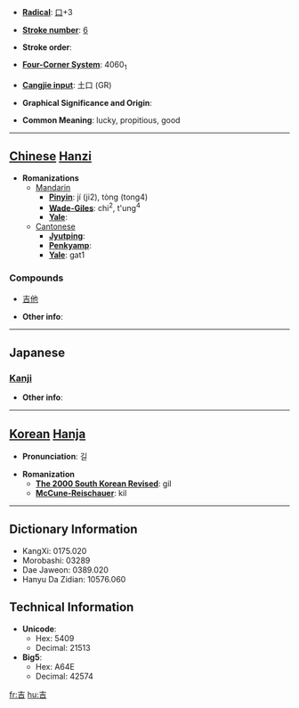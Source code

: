 * '''[[Wiktionary:Chinese radical index| Radical]]''': [[Wiktionary:Chinese radical index 口|口]]+3

* '''[[Wiktionary:Chinese total strokes index|Stroke number]]''': [[Wiktionary:Chinese total strokes index 6|6]]

* '''Stroke order''': 

* '''[[Wiktionary:Chinese four corner index|Four-Corner System]]''': 4060<sub>1</sub>

* '''[[Wiktionary:Chinese Cangjie index|Cangjie input]]''': 土口 (GR)

* '''Graphical Significance and Origin''': 

* '''Common Meaning''': lucky, propitious, good

----

== [[Chinese]] [[Hanzi]] ==

* '''Romanizations'''
** [[Mandarin]]
*** '''[[Pinyin]]''': jí (ji2), tòng (tong4)
*** '''[[Wade-Giles]]''': chi<sup>2</sup>, t'ung<sup>4</sup>
*** '''[[Yale]]''': 
**[[Cantonese]]
***'''[[Jyutping]]''':
***'''[[Penkyamp]]''': 
***'''[[Yale]]''': gat1

===Compounds===
*[[吉他]]

* '''Other info''': 

----

==Japanese==
===[[Kanji]]===
{{kanji|on readings=[[きち]] (kichi), [[きつ]] (kitsu)|kun readings=[[よい]] (yoi)}}

* '''Other info''':  

----

== [[Korean]] [[Hanja]] ==

* '''Pronunciation''': 길

* '''Romanization'''
** '''[[The 2000 South Korean Revised Romanization|The 2000 South Korean Revised]]''': gil
** '''[[McCune-Reischauer]]''': kil

----

== Dictionary Information ==

* KangXi: 0175.020
* Morobashi: 03289
* Dae Jaweon: 0389.020
* Hanyu Da Zidian: 10576.060

== Technical Information ==

* '''Unicode''':
** Hex: 5409
** Decimal: 21513
* '''Big5''':
** Hex: A64E
** Decimal: 42574

[[fr:吉]]
[[hu:吉]]